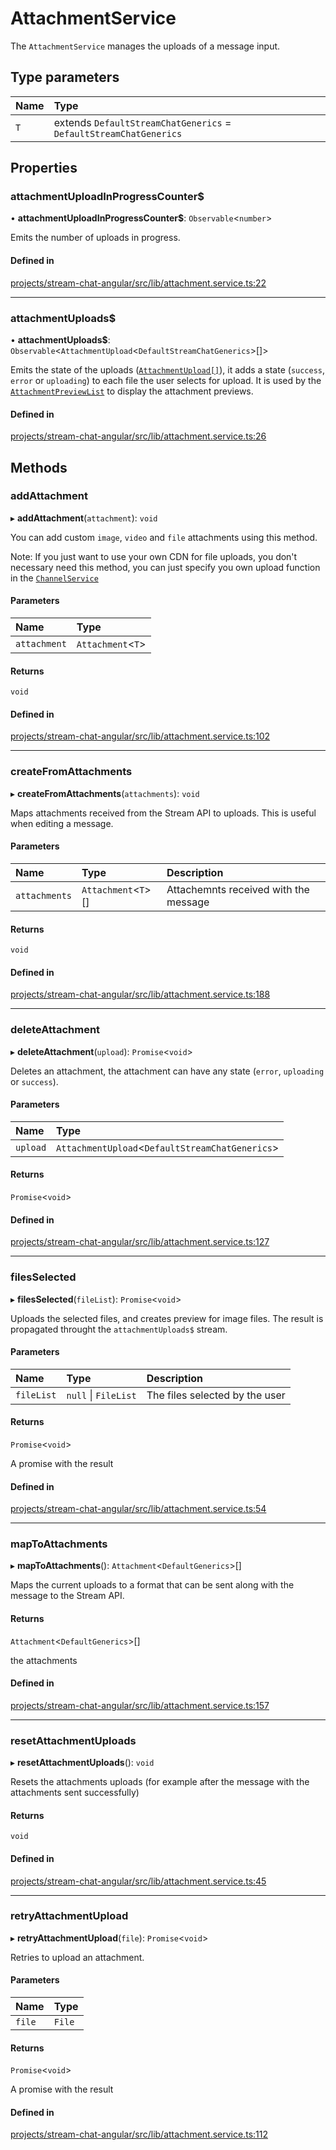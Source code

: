# AttachmentService

The `AttachmentService` manages the uploads of a message input.

## Type parameters

| Name | Type |
| :------ | :------ |
| `T` | extends `DefaultStreamChatGenerics` = `DefaultStreamChatGenerics` |

## Properties

### attachmentUploadInProgressCounter$

• **attachmentUploadInProgressCounter$**: `Observable`\<`number`\>

Emits the number of uploads in progress.

#### Defined in

[projects/stream-chat-angular/src/lib/attachment.service.ts:22](https://github.com/GetStream/stream-chat-angular/blob/a59f8fcd85fd6ac614314c7f4a7c69576235a3ce/projects/stream-chat-angular/src/lib/attachment.service.ts#L22)

___

### attachmentUploads$

• **attachmentUploads$**: `Observable`\<`AttachmentUpload`\<`DefaultStreamChatGenerics`\>[]\>

Emits the state of the uploads ([`AttachmentUpload[]`](https://github.com/GetStream/stream-chat-angular/blob/master/projects/stream-chat-angular/src/lib/types.ts)), it adds a state (`success`, `error` or `uploading`) to each file the user selects for upload. It is used by the [`AttachmentPreviewList`](../components/AttachmentPreviewListComponent.mdx) to display the attachment previews.

#### Defined in

[projects/stream-chat-angular/src/lib/attachment.service.ts:26](https://github.com/GetStream/stream-chat-angular/blob/a59f8fcd85fd6ac614314c7f4a7c69576235a3ce/projects/stream-chat-angular/src/lib/attachment.service.ts#L26)

## Methods

### addAttachment

▸ **addAttachment**(`attachment`): `void`

You can add custom `image`, `video` and `file` attachments using this method.

Note: If you just want to use your own CDN for file uploads, you don't necessary need this method, you can just specify you own upload function in the [`ChannelService`](./ChannelService.mdx)

#### Parameters

| Name | Type |
| :------ | :------ |
| `attachment` | `Attachment`\<`T`\> |

#### Returns

`void`

#### Defined in

[projects/stream-chat-angular/src/lib/attachment.service.ts:102](https://github.com/GetStream/stream-chat-angular/blob/a59f8fcd85fd6ac614314c7f4a7c69576235a3ce/projects/stream-chat-angular/src/lib/attachment.service.ts#L102)

___

### createFromAttachments

▸ **createFromAttachments**(`attachments`): `void`

Maps attachments received from the Stream API to uploads. This is useful when editing a message.

#### Parameters

| Name | Type | Description |
| :------ | :------ | :------ |
| `attachments` | `Attachment`\<`T`\>[] | Attachemnts received with the message |

#### Returns

`void`

#### Defined in

[projects/stream-chat-angular/src/lib/attachment.service.ts:188](https://github.com/GetStream/stream-chat-angular/blob/a59f8fcd85fd6ac614314c7f4a7c69576235a3ce/projects/stream-chat-angular/src/lib/attachment.service.ts#L188)

___

### deleteAttachment

▸ **deleteAttachment**(`upload`): `Promise`\<`void`\>

Deletes an attachment, the attachment can have any state (`error`, `uploading` or `success`).

#### Parameters

| Name | Type |
| :------ | :------ |
| `upload` | `AttachmentUpload`\<`DefaultStreamChatGenerics`\> |

#### Returns

`Promise`\<`void`\>

#### Defined in

[projects/stream-chat-angular/src/lib/attachment.service.ts:127](https://github.com/GetStream/stream-chat-angular/blob/a59f8fcd85fd6ac614314c7f4a7c69576235a3ce/projects/stream-chat-angular/src/lib/attachment.service.ts#L127)

___

### filesSelected

▸ **filesSelected**(`fileList`): `Promise`\<`void`\>

Uploads the selected files, and creates preview for image files. The result is propagated throught the `attachmentUploads$` stream.

#### Parameters

| Name | Type | Description |
| :------ | :------ | :------ |
| `fileList` | ``null`` \| `FileList` | The files selected by the user |

#### Returns

`Promise`\<`void`\>

A promise with the result

#### Defined in

[projects/stream-chat-angular/src/lib/attachment.service.ts:54](https://github.com/GetStream/stream-chat-angular/blob/a59f8fcd85fd6ac614314c7f4a7c69576235a3ce/projects/stream-chat-angular/src/lib/attachment.service.ts#L54)

___

### mapToAttachments

▸ **mapToAttachments**(): `Attachment`\<`DefaultGenerics`\>[]

Maps the current uploads to a format that can be sent along with the message to the Stream API.

#### Returns

`Attachment`\<`DefaultGenerics`\>[]

the attachments

#### Defined in

[projects/stream-chat-angular/src/lib/attachment.service.ts:157](https://github.com/GetStream/stream-chat-angular/blob/a59f8fcd85fd6ac614314c7f4a7c69576235a3ce/projects/stream-chat-angular/src/lib/attachment.service.ts#L157)

___

### resetAttachmentUploads

▸ **resetAttachmentUploads**(): `void`

Resets the attachments uploads (for example after the message with the attachments sent successfully)

#### Returns

`void`

#### Defined in

[projects/stream-chat-angular/src/lib/attachment.service.ts:45](https://github.com/GetStream/stream-chat-angular/blob/a59f8fcd85fd6ac614314c7f4a7c69576235a3ce/projects/stream-chat-angular/src/lib/attachment.service.ts#L45)

___

### retryAttachmentUpload

▸ **retryAttachmentUpload**(`file`): `Promise`\<`void`\>

Retries to upload an attachment.

#### Parameters

| Name | Type |
| :------ | :------ |
| `file` | `File` |

#### Returns

`Promise`\<`void`\>

A promise with the result

#### Defined in

[projects/stream-chat-angular/src/lib/attachment.service.ts:112](https://github.com/GetStream/stream-chat-angular/blob/a59f8fcd85fd6ac614314c7f4a7c69576235a3ce/projects/stream-chat-angular/src/lib/attachment.service.ts#L112)

